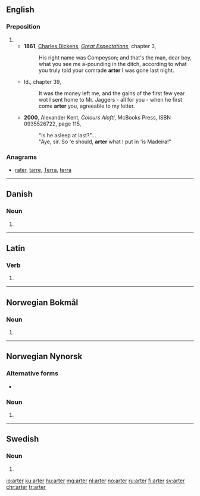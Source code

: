 ==English==

===Preposition===
{{en-prep}}

# {{eye dialect of|after|lang=en}}
#* '''1861''', [[w:Charles Dickens|Charles Dickens]], ''[[w:Great Expectations|Great Expectations]]'', chapter 3,
#*: His right name was Compeyson; and that's the man, dear boy, what you see me a-pounding in the ditch, according to what you truly told your comrade '''arter''' I was gone last night.
#* Id., chapter 39,
#*: It was the money left me, and the gains of the first few year wot I sent home to Mr. Jaggers - all for you - when he first come '''arter''' you, agreeable to my letter.
#* '''2000''', Alexander Kent, ''Colours Aloft!'', McBooks Press, ISBN 0935526722, page 115,
#*: "Is he asleep at last?"...
#*: "Aye, sir. So 'e should, '''arter''' what I put in 'is Madeira!"

===Anagrams===
* [[rater#English|rater]], [[tarre#English|tarre]], [[Terra#English|Terra]], [[terra#English|terra]]

----

==Danish==

===Noun===
{{head|da|noun form|g=c}}

# {{plural indefinite of|art|lang=da}}

----

==Latin==

===Verb===
{{la-verb-form|arter}}

# {{inflection of|artō||1|s|pres|pasv|subj|lang=la}}

----
==Norwegian Bokmål==

===Noun===
{{head|nb|noun form|g=m|g2=f}}

# {{inflection of|art||indefinite|p|lang=nb}}

----
==Norwegian Nynorsk==

===Alternative forms===
* {{l|nn|artar}}

===Noun===
{{head|nn|noun form|g=m|g2=f}}

# {{inflection of|art||indefinite|f|p|lang=nn}}

----
==Swedish==

===Noun===
{{head|sv|noun form}}

# {{sv-noun-form-indef-pl|art}}

[[io:arter]]
[[ku:arter]]
[[hu:arter]]
[[mg:arter]]
[[nl:arter]]
[[no:arter]]
[[ru:arter]]
[[fi:arter]]
[[sv:arter]]
[[chr:arter]]
[[tr:arter]]
